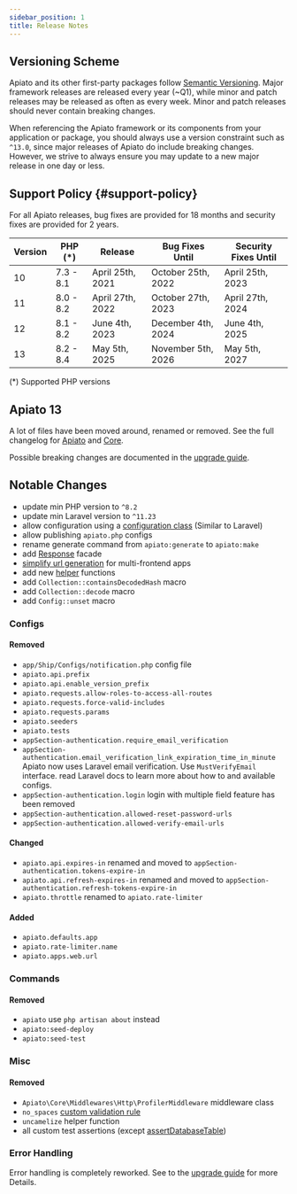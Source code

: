 ```yaml
---
sidebar_position: 1
title: Release Notes
---
```


## Versioning Scheme

Apiato and its other first-party packages follow [Semantic Versioning](https://semver.org/).
Major framework releases are released every year (~Q1),
while minor and patch releases may be released as often as every week.
Minor and patch releases should never contain breaking changes.

When referencing the Apiato framework or its components from your application or package,
you should always use a version constraint such as `^13.0`,
since major releases of Apiato do include breaking changes.
However, we strive to always ensure you may update to a new major release in one day or less.

## Support Policy {#support-policy}

For all Apiato releases, bug fixes are provided for 18 months and security fixes are provided for 2 years.

| Version | PHP (*)   | Release          | Bug Fixes Until    | Security Fixes Until |
|---------|-----------|------------------|--------------------|----------------------|
| 10      | 7.3 - 8.1 | April 25th, 2021 | October 25th, 2022 | April 25th, 2023     |
| 11      | 8.0 - 8.2 | April 27th, 2022 | October 27th, 2023 | April 27th, 2024     |
| 12      | 8.1 - 8.2 | June 4th, 2023   | December 4th, 2024 | June 4th, 2025       |
| 13      | 8.2 - 8.4 | May 5th, 2025    | November 5th, 2026 | May 5th, 2027        |

(*) Supported PHP versions

## Apiato 13

A lot of files have been moved around, renamed or removed.
See the full changelog for [Apiato](https://github.com/apiato/core/compare/v12.0.0...v13.0.0) and [Core](https://github.com/apiato/core/compare/v8.0.0...v13.0.0).

Possible breaking changes are documented in the [upgrade guide](https://apiato.io/docs/prologue/upgrade-guide).

## Notable Changes
* update min PHP version to `^8.2`
* update min Laravel version to `^11.23`
* allow configuration using a [configuration class](../digging-deeper/advance-configuration.mdx) (Similar to Laravel)
* allow publishing `apiato.php` configs
* rename generate command from `apiato:generate` to `apiato:make`
* add [Response](../the-basics/response.mdx) facade
* [simplify url generation](../the-basics/apps.md) for multi-frontend apps
* add new [helper](../digging-deeper/helpers.md) functions
* add `Collection::containsDecodedHash` macro
* add `Collection::decode` macro
* add `Config::unset` macro

### Configs

#### Removed
* `app/Ship/Configs/notification.php` config file
* `apiato.api.prefix`
* `apiato.api.enable_version_prefix`
* `apiato.requests.allow-roles-to-access-all-routes`
* `apiato.requests.force-valid-includes`
* `apiato.requests.params`
* `apiato.seeders`
* `apiato.tests`
* `appSection-authentication.require_email_verification`
* `appSection-authentication.email_verification_link_expiration_time_in_minute`
  Apiato now uses Laravel email verification. Use `MustVerifyEmail` interface. read Laravel docs to learn more about how to and available configs.
* `appSection-authentication.login`
  login with multiple field feature has been removed
* `appSection-authentication.allowed-reset-password-urls`
* `appSection-authentication.allowed-verify-email-urls`

#### Changed
* `apiato.api.expires-in` renamed and moved to `appSection-authentication.tokens-expire-in`
* `apiato.api.refresh-expires-in` renamed and moved to `appSection-authentication.refresh-tokens-expire-in`
* `apiato.throttle` renamed to `apiato.rate-limiter`

#### Added
* `apiato.defaults.app`
* `apiato.rate-limiter.name`
* `apiato.apps.web.url`

### Commands

#### Removed
* `apiato`
  use `php artisan about` instead
* `apiato:seed-deploy`
* `apiato:seed-test`

### Misc

#### Removed
* `Apiato\Core\Middlewares\Http\ProfilerMiddleware` middleware class
* `no_spaces` [custom validation rule](https://github.com/apiato/core/blob/8.x/src/Traits/ValidationTrait.php)
* `uncamelize` helper function
* all custom test assertions (except [assertDatabaseTable](https://github.com/apiato/core/blob/065c8e7600048c2d0c3168993d99535511eb418c/src/Traits/TestTraits/PhpUnit/TestAssertionHelperTrait.php#L77))

### Error Handling
Error handling is completely reworked. See to the [upgrade guide](https://apiato.io/docs/prologue/upgrade-guide) for more Details.
